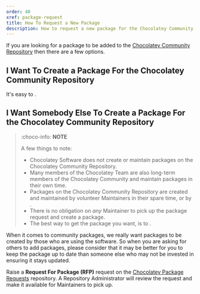 ```yaml
---
order: 40
xref: package-request
title: How To Request a New Package
description: How to request a new package for the Chocolatey Community Repository.
---
```


If you are looking for a package to be added to the [Chocolatey Community Repository](https://community.chocolatey.org/packages) then there are a few options.

## I Want To Create a Package For the Chocolatey Community Repository

It's easy to <Xref title="create and maintain packages" value="create-packages" />.

## I Want Somebody Else To Create a Package For the Chocolatey Community Repository

> :choco-info: **NOTE**
> 
> A few things to note:
>
> * Chocolatey Software does not create or maintain packages on the Chocolatey Community Repository.
> * Many members of the Chocolatey Team are also long-term members of the Chocolatey Community and maintain packages in their own time.
> * Packages on the Chocolatey Community Repository are created and maintained by volunteer Maintainers in their spare time, or by <Xref title="Software Vendors or Authors" value="software-vendor" />.
> * There is no obligation on _any_ Maintainer to pick up the package request and create a package.
> * The best way to get the package you want, is to <Xref title="join the Community, to create and maintain it yourself" value="create-packages" />.

When it comes to community packages, we really want packages to be created by those who are using the software. So when you are asking for others to add packages, please consider that it may be better for you to keep the package up to date than someone else who may not be invested in ensuring it stays updated.

Raise a **Request For Package (RFP)** request on the [Chocolatey Package Requests](https://github.com/chocolatey/chocolatey-package-requests) repository. A Repository Administrator will review the request and make it available for Maintainers to pick up.
